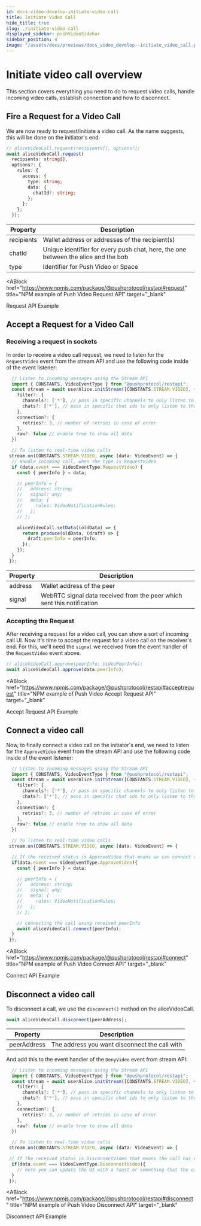 ```yaml
---
id: docs-video-develop-initiate-video-call
title: Initiate Video Call
hide_title: true
slug: ./initiate-video-call
displayed_sidebar: pushVideoSidebar
sidebar_position: 4
image: "/assets/docs/previews/docs_video_develop--initiate_video_call.png"
---
```


# Initiate video call overview

This section covers everything you need to do to request video calls, handle incoming video calls, establish connection and how to disconnect.

<head>
  <title>Initiate Video Call | Push Video | Push Documentation</title>
</head>


## Fire a Request for a Video Call

We are now ready to request/initiate a video call. As the name suggests, this will be done on the initiator's end.

```typescript
// aliceVideoCall.request(recipients[], options?);
await aliceVideoCall.request(
  recipients: string[],
  options?: {
    rules: {
      access: {
        type: string;
        data: {
          chatId?: string;
        };
      };
    };
  });
```

| Property   | Description                                                                        |
| ---------- | ---------------------------------------------------------------------------------- |
| recipients | Wallet address or addresses of the recipient(s)                                    |
| chatId     | Unique identifier for every push chat, here, the one between the alice and the bob |
| type       | Identifier for Push Video or Space                                                 |

<ABlock
  href="https://www.npmjs.com/package/@pushprotocol/restapi#request"
  title="NPM example of Push Video Request API"
  target="_blank"
>
  Request API Example
</ABlock>

## Accept a Request for a Video Call

### Receiving a request in sockets

In order to receive a video call request, we need to listen for the `RequestVideo` event from the stream API and use the following code inside of the event listener:

```typescript
  // Listen to incoming messages using the Stream API
  import { CONSTANTS, VideoEventType } from "@pushprotocol/restapi";
  const stream = await userAlice.initStream([CONSTANTS.STREAM.VIDEO], {
    filter?: {
      channels?: ['*'], // pass in specific channels to only listen to those
      chats?: ['*'], // pass in specific chat ids to only listen to those
    },
    connection?: {
      retries?: 3, // number of retries in case of error
    },
    raw?: false // enable true to show all data
  })

  // To listen to real-time video calls
 stream.on(CONSTANTS.STREAM.VIDEO, async (data: VideoEvent) => {
  // Handle incoming call, when the type is RequestVideo
  if (data.event === VideoEventType.RequestVideo) {
    const { peerInfo } = data;

    // peerInfo = {
    //   address: string;
    //   signal: any;
    //   meta: {
    //     rules: VideoNotificationRules;
    //   };
    // };

    aliceVideoCall.setData((oldData) => {
      return produce(oldData, (draft) => {
        draft.peerInfo = peerInfo;
      });
    });
  }
 });

```

| Property | Description                                                            |
| -------- | ---------------------------------------------------------------------- |
| address  | Wallet address of the peer                                             |
| signal   | WebRTC signal data received from the peer which sent this notification |

### Accepting the Request

After receiving a request for a video call, you can show a sort of incoming call UI. Now it's time to accept the request for a video call on the receiver's end. For this, we'll need the `signal` we received from the event handler of the `RequestVideo` event above.

```typescript
// aliceVideoCall.approve(peerInfo: VideoPeerInfo);
await aliceVideoCall.approve(data.peerInfo);
```

<ABlock
  href="https://www.npmjs.com/package/@pushprotocol/restapi#acceptrequest"
  title="NPM example of Push Video Accept Request API"
  target="_blank"
>
  Accept Request API Example
</ABlock>

## Connect a video call

Now, to finally connect a video call on the initiator's end, we need to listen for the `ApproveVideo` event from the stream API and use the following code inside of the event listener:

```typescript
  // Listen to incoming messages using the Stream API
  import { CONSTANTS, VideoEventType } from "@pushprotocol/restapi";
  const stream = await userAlice.initStream([CONSTANTS.STREAM.VIDEO], {
    filter?: {
      channels?: ['*'], // pass in specific channels to only listen to those
      chats?: ['*'], // pass in specific chat ids to only listen to those
    },
    connection?: {
      retries?: 3, // number of retries in case of error
    },
    raw?: false // enable true to show all data
  })

  // To listen to real-time video calls
 stream.on(CONSTANTS.STREAM.VIDEO, async (data: VideoEvent) => {

  // If the received status is ApproveVideo that means we can connect the video call
  if(data.event === VideoEventType.ApproveVideo){
    const { peerInfo } = data;

    // peerInfo = {
    //   address: string;
    //   signal: any;
    //   meta: {
    //     rules: VideoNotificationRules;
    //   };
    // };

    // connecting the call using received peerInfo
    await aliceVideoCall.connect(peerInfo);
  }
 });
```

<ABlock
  href="https://www.npmjs.com/package/@pushprotocol/restapi#connect"
  title="NPM example of Push Video Connect API"
  target="_blank"
>
  Connect API Example
</ABlock>

## Disconnect a video call

To disconnect a call, we use the `disconnect()` method on the aliceVideoCall.

```typescript
await aliceVideoCall.disconnect(peerAddress);
```

| Property    | Description                                   |
| ----------- | --------------------------------------------- |
| peerAddress | The address you want disconnect the call with |

And add this to the event handler of the `DenyVideo` event from stream API:

```typescript
  // Listen to incoming messages using the Stream API
  import { CONSTANTS, VideoEventType } from "@pushprotocol/restapi";
  const stream = await userAlice.initStream([CONSTANTS.STREAM.VIDEO], {
    filter?: {
      channels?: ['*'], // pass in specific channels to only listen to those
      chats?: ['*'], // pass in specific chat ids to only listen to those
    },
    connection?: {
      retries?: 3, // number of retries in case of error
    },
    raw?: false // enable true to show all data
  })

  // To listen to real-time video calls
 stream.on(CONSTANTS.STREAM.VIDEO, async (data: VideoEvent) => {

 // If the received status is DisconnectVideo that means the call has ended
  if(data.event === VideoEventType.DisconnectVideo){
    // here you can update the UI with a toast or something that the call is disconnected
  }
 });

```

<ABlock
  href="https://www.npmjs.com/package/@pushprotocol/restapi#disconnect"
  title="NPM example of Push Video Disconnect API"
  target="_blank"
>
  Disconnect API Example
</ABlock>

```

```
